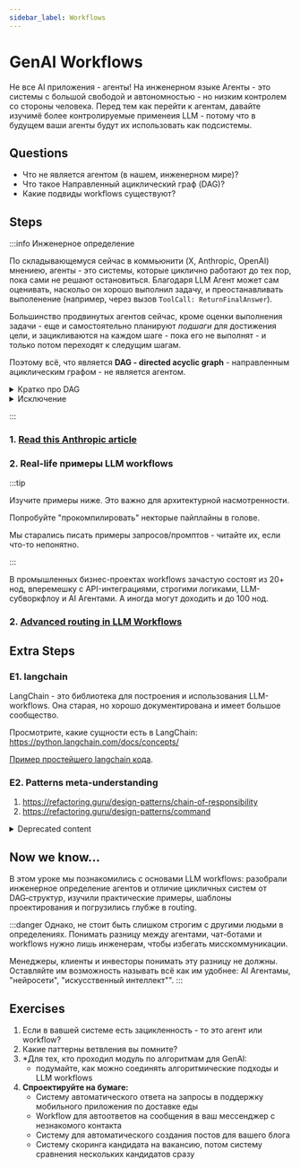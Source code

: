 ```yaml
---
sidebar_label: Workflows
---
```



# GenAI Workflows

Не все AI приложения - агенты! На инженерном языке Агенты - это системы с большой свободой и автономностью - но низким контролем со стороны человека. Перед тем как перейти к агентам, давайте изучимё более контролируемые применеия LLM - потому что в будущем ваши агенты будут их использовать как подсистемы.

## Questions

- Что не является агентом (в нашем, инженерном мире)?
- Что такое Направленный ациклический граф (DAG)?
- Какие подвиды workflows существуют?

## Steps

:::info Инженерное определение

По складывающемуся сейчас в коммьюнити (X, Anthropic, OpenAI) мнениею, агенты - это системы, которые циклично работают до тех пор, пока сами не решают остановиться. Благодаря LLM Агент может сам оценивать, наскольо он хорошо выполнил задачу, и преостанавливать выполенение (например, через вызов `ToolCall: ReturnFinalAnswer`).

Большинство продвинутых агентов сейчас, кроме оценки выполнения задачи - еще и самостоятельно планируют *подшаги* для достижения цели, и зацикливаются на каждом шаге - пока его не выполнят - и только потом переходят к следущим шагам.

Поэтому всё, что является **DAG - directed acyclic graph** - направленным ациклическим графом - не является агентом. 

<details>
<summary> Кратко про DAG </summary>

<iframe width="560" height="315" src="https://www.youtube.com/embed/1Yh5S-S6wsI?si=In2W4txN8bPkCrsy" title="YouTube video player" frameborder="0" allow="accelerometer; autoplay; clipboard-write; encrypted-media; gyroscope; picture-in-picture; web-share" referrerpolicy="strict-origin-when-cross-origin" allowfullscreen></iframe>
or 
<iframe width="560" height="315" src="https://www.youtube.com/embed/IltIGJOHYgo?si=8ix-lpFUKrIn5fXt" title="YouTube video player" frameborder="0" allow="accelerometer; autoplay; clipboard-write; encrypted-media; gyroscope; picture-in-picture; web-share" referrerpolicy="strict-origin-when-cross-origin" allowfullscreen></iframe>


</details>

<details>
<summary>Исключение</summary>

**Если зацикленность провоцируется строгой логикой - принято считать это workflow, а не агентом.** 

Ниже вы увидете workflow "Суммаризация бесконечного текста", который рекурсивно суммирует текст до тех пор, пока не достигнет текста опредлеленной короткой длины. Это не агент, а workflow, хотя и имеет зацикленность.

</details>

:::

### 1. [Read this Anthropic article](https://www.anthropic.com/engineering/building-effective-agents)

### 2. Real-life примеры LLM workflows

:::tip

Изучите примеры ниже. Это важно для архитектурной насмотренности.

Попробуйте "прокомпилировать" некторые пайплайны в голове.

Мы старались писать примеры запросов/промптов - читайте их, если что-то непонятно.

:::

<WorkflowsExamples />

В промышленных бизнес-проектах workflows зачастую состоят из 20+ нод, вперемешку с API-интеграциями, строгими логиками, LLM-субворкфлоу и AI Агентами. А иногда могут доходить и до 100 нод.


### 2. [Advanced routing in LLM Workflows](https://youtu.be/-EYyrlfoqDU?si=y9g6qB8P9ieN6K0C)

## Extra Steps

### E1. langchain

LangChain - это библиотека для построения и использования LLM-workflows. Она старая, но хорошо документирована и имеет большое сообщество.

Просмотрите, какие сущности есть в LangChain: https://python.langchain.com/docs/concepts/

[Пример простейшего langchain кода](https://dev.to/koolkamalkishor/how-to-use-langchain-for-ai-workflow-automation-1i94).

### E2. Patterns meta-understanding

1. https://refactoring.guru/design-patterns/chain-of-responsibility
2. https://refactoring.guru/design-patterns/command

<details>
<summary>Deprecated content</summary>

https://langchain-ai.github.io/langgraph/tutorials/workflows/

</details>

## Now we know...

В этом уроке мы познакомились с основами LLM workflows: разобрали инженерное определение агентов и отличие цикличных систем от DAG‑структур, изучили практические примеры, шаблоны проектирования и погрузились глубже в routing.

:::danger
Однако, не стоит быть слишком строгим с другими людьми в определениях. Понимать разницу между агентами, чат-ботами и workflows нужно лишь инженерам, чтобы избегать мисскоммуникации.

Менеджеры, клиенты и инвесторы понимать эту разницу не должны. Оставляйте им возможность называть всё как им удобнее: AI Агентамы, "нейросети", "искусственный интеллект"".
:::

## Exercises

1. Если в вавшей системе есть зацикленность - то это агент или workflow?
2. Какие паттерны ветвления вы помните?
3. *Для тех, кто проходил модуль по алгоритмам для GenAI:
    - подумайте, как можно соединять алгоритмические подходы и LLM workflows
2. **Спроектируйте на бумаге:**
    - Систему автоматического ответа на запросы в поддержку мобильного приложения по доставке еды
    - Workflow для автоответов на сообщения в ваш мессенджер с незнакомого контакта
    - Систему для автоматического создания постов для вашего блога
    - Систему скоринга кандидата на вакансию, потом систему сравнения нескольких кандидатов сразу





